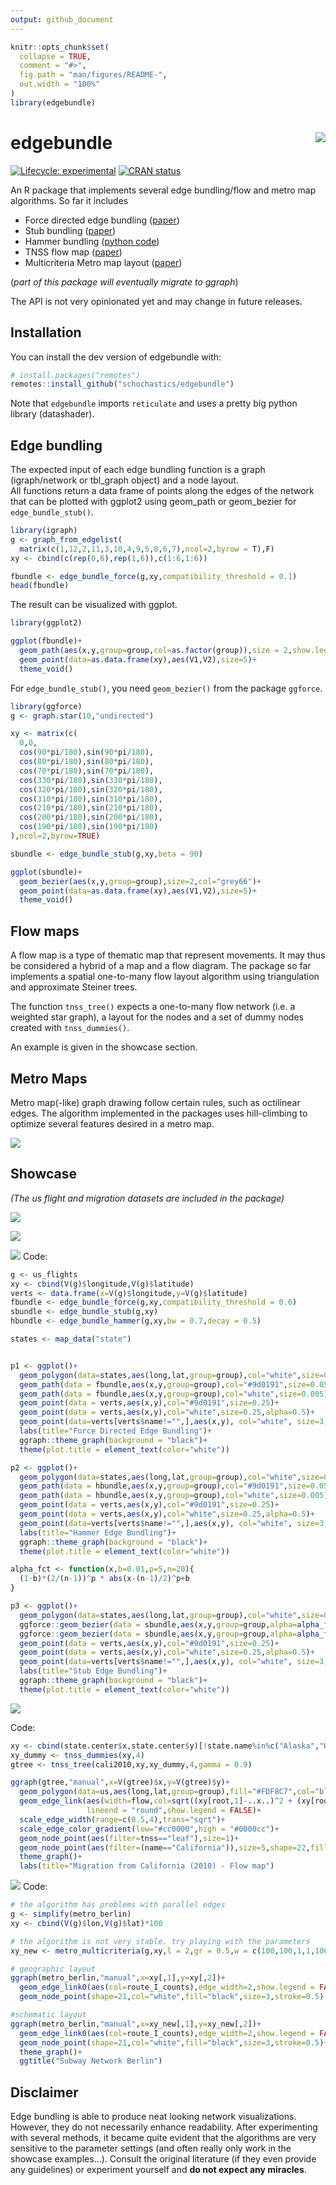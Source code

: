 ```yaml
---
output: github_document
---
```


<!-- README.md is generated from README.Rmd. Please edit that file -->

```r
knitr::opts_chunk$set(
  collapse = TRUE,
  comment = "#>",
  fig.path = "man/figures/README-",
  out.width = "100%"
)
library(edgebundle)
```

# edgebundle  <img src="man/figures/logo.png" align="right"/>

<!-- badges: start -->
[![Lifecycle: experimental](https://img.shields.io/badge/lifecycle-experimental-orange.svg)](https://www.tidyverse.org/lifecycle/#experimental)
[![CRAN status](https://www.r-pkg.org/badges/version/edgebundle)](https://CRAN.R-project.org/package=edgebundle)
<!-- badges: end -->

An R package that implements several edge bundling/flow and metro map algorithms. So far it includes

- Force directed edge bundling ([paper](https://citeseerx.ist.psu.edu/viewdoc/download?doi=10.1.1.212.7989&rep=rep1&type=pdf))
- Stub bundling ([paper](https://www.uni-konstanz.de/mmsp/pubsys/publishedFiles/NoBr13.pdf))
- Hammer bundling ([python code](https://datashader.org/_modules/datashader/bundling.html))
- TNSS flow map ([paper](https://www.tandfonline.com/doi/pdf/10.1080/15230406.2018.1437359?casa_token=1_AncPoEZ8QAAAAA:Qdl39_xDlQVCloneMFhI8rGUGgkzo6mkCMLUJThQfDs6-5J8FcmZXW4oTDqWNKQrbhL3hGEWbTY))
- Multicriteria Metro map layout ([paper](https://ieeexplore.ieee.org/iel5/2945/4359476/05406516.pdf?casa_token=aBkGQ_NuTBEAAAAA:3dmuSwYIfsA5S2MKT6s0oE9QNIacU7Y1YkzeI6QVH_OtwOtHhb1s_sQRPNn7C2rieK7nVxI))

(*part of this package will eventually migrate to ggraph*)

The API is not very opinionated yet and may change in future releases.

## Installation

You can install the dev version of edgebundle with:

``` r
# install.packages("remotes")
remotes::install_github("schochastics/edgebundle")
```

Note that `edgebundle` imports `reticulate` and uses a pretty big python library (datashader).

## Edge bundling

The expected input of each edge bundling function is a graph (igraph/network or tbl_graph object) and a node layout.   
All functions return a data frame of points along the edges of the network that can be plotted with ggplot2 using geom_path or
geom_bezier for `edge_bundle_stub()`.
```r
library(igraph)
g <- graph_from_edgelist(
  matrix(c(1,12,2,11,3,10,4,9,5,8,6,7),ncol=2,byrow = T),F)
xy <- cbind(c(rep(0,6),rep(1,6)),c(1:6,1:6))

fbundle <- edge_bundle_force(g,xy,compatibility_threshold = 0.1)
head(fbundle)
```

The result can be visualized with ggplot.

```r
library(ggplot2)

ggplot(fbundle)+
  geom_path(aes(x,y,group=group,col=as.factor(group)),size = 2,show.legend = FALSE)+
  geom_point(data=as.data.frame(xy),aes(V1,V2),size=5)+
  theme_void()

```

For `edge_bundle_stub()`, you need `geom_bezier()` from the package `ggforce`.

```r
library(ggforce)
g <- graph.star(10,"undirected")

xy <- matrix(c(
  0,0,
  cos(90*pi/180),sin(90*pi/180),
  cos(80*pi/180),sin(80*pi/180),
  cos(70*pi/180),sin(70*pi/180),
  cos(330*pi/180),sin(330*pi/180),
  cos(320*pi/180),sin(320*pi/180),
  cos(310*pi/180),sin(310*pi/180),
  cos(210*pi/180),sin(210*pi/180),
  cos(200*pi/180),sin(200*pi/180),
  cos(190*pi/180),sin(190*pi/180)
),ncol=2,byrow=TRUE)

sbundle <- edge_bundle_stub(g,xy,beta = 90)

ggplot(sbundle)+
  geom_bezier(aes(x,y,group=group),size=2,col="grey66")+
  geom_point(data=as.data.frame(xy),aes(V1,V2),size=5)+
  theme_void()

```

## Flow maps

A flow map is a type of thematic map that represent movements. It may thus be considered a hybrid of a map and a flow diagram.
The package so far implements a spatial one-to-many flow layout algorithm using
triangulation and approximate Steiner trees.

The function `tnss_tree()` expects a one-to-many flow network (i.e. a weighted star graph), a layout for the nodes and
a set of dummy nodes created with `tnss_dummies()`. 

An example is given in the showcase section.

## Metro Maps

Metro map(-like) graph drawing follow certain rules, such as octilinear edges. The algorithm
implemented in the packages uses hill-climbing to optimize several features desired in a metro map.

![](man/figures/berlin.gif)

## Showcase

*(The us flight and migration datasets are included in the package)*

![](man/figures/flights_fdeb.png)

![](man/figures/flights_heb.png)

![](man/figures/flights_seb.png)
Code:
```r
g <- us_flights
xy <- cbind(V(g)$longitude,V(g)$latitude)
verts <- data.frame(x=V(g)$longitude,y=V(g)$latitude)
fbundle <- edge_bundle_force(g,xy,compatibility_threshold = 0.6)
sbundle <- edge_bundle_stub(g,xy)
hbundle <- edge_bundle_hammer(g,xy,bw = 0.7,decay = 0.5)

states <- map_data("state")


p1 <- ggplot()+
  geom_polygon(data=states,aes(long,lat,group=group),col="white",size=0.1,fill=NA)+
  geom_path(data = fbundle,aes(x,y,group=group),col="#9d0191",size=0.05)+
  geom_path(data = fbundle,aes(x,y,group=group),col="white",size=0.005)+
  geom_point(data = verts,aes(x,y),col="#9d0191",size=0.25)+
  geom_point(data = verts,aes(x,y),col="white",size=0.25,alpha=0.5)+
  geom_point(data=verts[verts$name!="",],aes(x,y), col="white", size=3,alpha=1)+
  labs(title="Force Directed Edge Bundling")+
  ggraph::theme_graph(background = "black")+
  theme(plot.title = element_text(color="white"))

p2 <- ggplot()+
  geom_polygon(data=states,aes(long,lat,group=group),col="white",size=0.1,fill=NA)+
  geom_path(data = hbundle,aes(x,y,group=group),col="#9d0191",size=0.05)+
  geom_path(data = hbundle,aes(x,y,group=group),col="white",size=0.005)+
  geom_point(data = verts,aes(x,y),col="#9d0191",size=0.25)+
  geom_point(data = verts,aes(x,y),col="white",size=0.25,alpha=0.5)+
  geom_point(data=verts[verts$name!="",],aes(x,y), col="white", size=3,alpha=1)+
  labs(title="Hammer Edge Bundling")+
  ggraph::theme_graph(background = "black")+
  theme(plot.title = element_text(color="white"))

alpha_fct <- function(x,b=0.01,p=5,n=20){
  (1-b)*(2/(n-1))^p * abs(x-(n-1)/2)^p+b
}

p3 <- ggplot()+
  geom_polygon(data=states,aes(long,lat,group=group),col="white",size=0.1,fill=NA)+
  ggforce::geom_bezier(data = sbundle,aes(x,y,group=group,alpha=alpha_fct(..index..*20)),n=20,col="#9d0191",size=0.1,show.legend = FALSE)+
  ggforce::geom_bezier(data = sbundle,aes(x,y,group=group,alpha=alpha_fct(..index..*20)),n=20,col="white",size=0.01,show.legend = FALSE)+
  geom_point(data = verts,aes(x,y),col="#9d0191",size=0.25)+
  geom_point(data = verts,aes(x,y),col="white",size=0.25,alpha=0.5)+
  geom_point(data=verts[verts$name!="",],aes(x,y), col="white", size=3,alpha=1)+
  labs(title="Stub Edge Bundling")+
  ggraph::theme_graph(background = "black")+
  theme(plot.title = element_text(color="white"))
```


![](man/figures/cali2010_flow.png)

Code:
```r
xy <- cbind(state.center$x,state.center$y)[!state.name%in%c("Alaska","Hawaii"),]
xy_dummy <- tnss_dummies(xy,4)
gtree <- tnss_tree(cali2010,xy,xy_dummy,4,gamma = 0.9)

ggraph(gtree,"manual",x=V(gtree)$x,y=V(gtree)$y)+
  geom_polygon(data=us,aes(long,lat,group=group),fill="#FDF8C7",col="black")+
  geom_edge_link(aes(width=flow,col=sqrt((xy[root,1]-..x..)^2 + (xy[root,2]-..y..)^2)),
                 lineend = "round",show.legend = FALSE)+
  scale_edge_width(range=c(0.5,4),trans="sqrt")+
  scale_edge_color_gradient(low="#cc0000",high = "#0000cc")+
  geom_node_point(aes(filter=tnss=="leaf"),size=1)+
  geom_node_point(aes(filter=(name=="California")),size=5,shape=22,fill="#cc0000")+
  theme_graph()+
  labs(title="Migration from California (2010) - Flow map")
```

![](man/figures/metro_berlin.png)
Code:
```r

# the algorithm has problems with parallel edges
g <- simplify(metro_berlin)
xy <- cbind(V(g)$lon,V(g)$lat)*100

# the algorithm is not very stable. try playing with the parameters
xy_new <- metro_multicriteria(g,xy,l = 2,gr = 0.5,w = c(100,100,1,1,100),bsize = 35)

# geographic layout
ggraph(metro_berlin,"manual",x=xy[,1],y=xy[,2])+
  geom_edge_link0(aes(col=route_I_counts),edge_width=2,show.legend = FALSE)+
  geom_node_point(shape=21,col="white",fill="black",size=3,stroke=0.5)

#schematic layout
ggraph(metro_berlin,"manual",x=xy_new[,1],y=xy_new[,2])+
  geom_edge_link0(aes(col=route_I_counts),edge_width=2,show.legend = FALSE)+
  geom_node_point(shape=21,col="white",fill="black",size=3,stroke=0.5)+
  theme_graph()+
  ggtitle("Subway Network Berlin")
```


## Disclaimer

Edge bundling is able to produce neat looking network visualizations. However, they do not 
necessarily enhance readability. After experimenting with several methods, it became quite
evident that the algorithms are very sensitive to the parameter settings (and often really only work in the showcase examples...). Consult the original literature (if they even provide any guidelines) or experiment yourself and **do not expect any miracles**.
